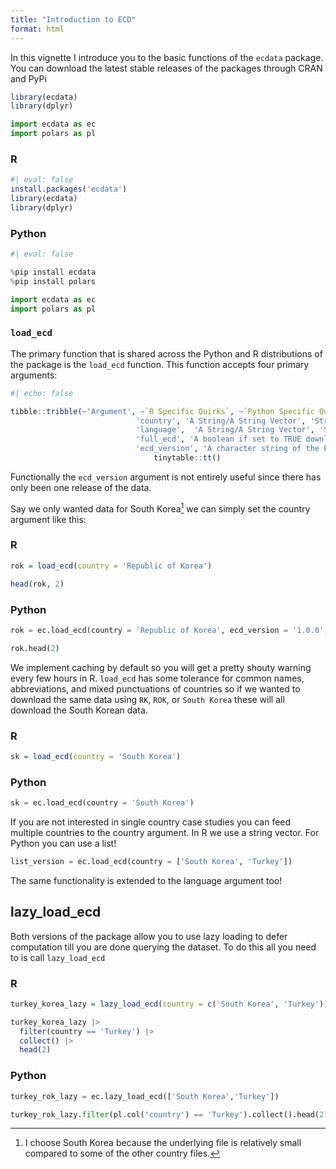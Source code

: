 ```yaml
---
title: "Introduction to ECD"
format: html
---
```


In this vignette I introduce you to the basic functions of the `ecdata` package. You can download the latest stable releases of the packages through CRAN and PyPi 

```r
library(ecdata)
library(dplyr)

```



```python

import ecdata as ec
import polars as pl

```

:::panel-tabset


### R

```r
#| eval: false
install.packages('ecdata')
library(ecdata)
library(dplyr)


```



### Python

```python
#| eval: false

%pip install ecdata
%pip install polars

import ecdata as ec
import polars as pl


```



:::



### `load_ecd`

The primary function that is shared across the Python and R distributions of the package is the `load_ecd` function. This function accepts four primary arguments:


```r
#| echo: false

tibble::tribble(~'Argument', ~`R Specific Quirks`, ~`Python Specific Quirks`, 
                            'country', 'A String/A String Vector', 'String, Dictionary, or List',
                            'language',  'A String/A String Vector', 'String, Dictionary, or List',
                            'full_ecd', 'A boolean if set to TRUE downloads full dataset. Defaults to FALSE', 'A boolean if set to True downloads full dataset. Defaults to False',
                            'ecd_version', 'A character string of the ECD version you want to download. Defaults to latest version', 'A character string of the ECD version you want to download. Defaults to latest version') |>
                                tinytable::tt()


```

Functionally the `ecd_version` argument is not entirely useful since there has only been one release of the data. 


Say we only wanted data for South Korea^[I choose South Korea because the underlying file is relatively small compared to some of the other country files.] we can simply set the country argument like this: 

:::panel-tabset
### R 
```r

rok = load_ecd(country = 'Republic of Korea')

head(rok, 2)

```

###  Python

```python

rok = ec.load_ecd(country = 'Republic of Korea', ecd_version = '1.0.0', cache = False)

rok.head(2)

```

:::
We implement caching by default so you will get a pretty shouty warning every few hours in R. `load_ecd` has some tolerance for common names, abbreviations, and mixed punctuations of countries so if we wanted to download the same data using `RK`, `ROK`, or `South Korea` these will all download the South Korean data. 

:::panel-tabset

### R 

```r

sk = load_ecd(country = 'South Korea')

```

### Python

```python

sk = ec.load_ecd(country = 'South Korea')

```

:::

If you are not interested in single country case studies you can feed multiple countries to the country argument. In R we use a string vector. For Python you can use a list! 



```python

list_version = ec.load_ecd(country = ['South Korea', 'Turkey'])


```


The same functionality is extended to the language argument too!


## lazy_load_ecd

Both versions of the package allow you to use lazy loading to defer computation till you are done querying the dataset. To do this all you need to is call `lazy_load_ecd` 

:::panel-tabset

### R 

```r

turkey_korea_lazy = lazy_load_ecd(country = c('South Korea', 'Turkey')) 

turkey_korea_lazy |>
  filter(country == 'Turkey') |>
  collect() |>
  head(2)


```


### Python

```python

turkey_rok_lazy = ec.lazy_load_ecd(['South Korea','Turkey'])

turkey_rok_lazy.filter(pl.col('country') == 'Turkey').collect().head(2)


```



:::


